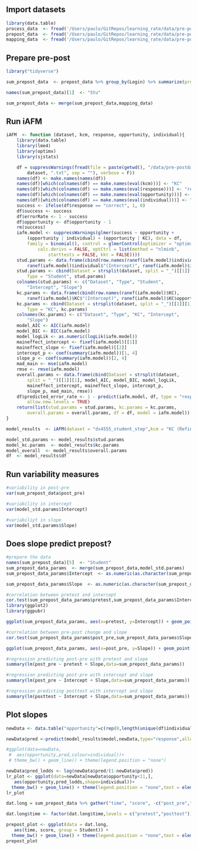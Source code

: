 ## Import datasets
```r
library(data.table)
process_data  <- fread('/Users/paulo/GitRepos/learning_rate/data/pre-postdatasets/ds4555_student_step.txt')
prepost_data  <- fread('/Users/paulo/GitRepos/learning_rate/data/pre-postdatasets/ds4555_prepost.csv')
mapping_data  <- fread('/Users/paulo/GitRepos/learning_rate/data/pre-postdatasets/ds4555_mapping.txt')
```

## Prepare pre-post
```r
library("tidyverse")

sum_prepost_data  <- prepost_data %>% group_by(Login) %>% summarize(pretest=mean(Pretest,na.rm=TRUE),posttest=mean(Posttest,na.rm=TRUE),post_pre=mean(`Post-Pre`,na.rm=TRUE))

names(sum_prepost_data)[1]  <- "Stu"

sum_prepost_data <- merge(sum_prepost_data,mapping_data)
```

## Run iAFM
```r
iAFM  <- function (dataset, kcm, response, opportunity, individual){
    library(data.table)
    library(lme4)
    library(optimx)
    library(sjstats)

    df = suppressWarnings(fread(file = paste(getwd(), "/data/pre-postdatasets/", 
        dataset, ".txt", sep = ""), verbose = F))
    names(df) <- make.names(names(df))
    names(df)[which(colnames(df) == make.names(eval(kcm)))] <- "KC"
    names(df)[which(colnames(df) == make.names(eval(response)))] <- "response"
    names(df)[which(colnames(df) == make.names(eval(opportunity)))] <- "opportunity"
    names(df)[which(colnames(df) == make.names(eval(individual)))] <- "individual"
    success <- ifelse(df$response == "correct", 1, 0)
    df$success <- success
    df$errorRate <- 1 - success
    df$opportunity <- df$opportunity - 1
    rm(success)
    iafm.model <- suppressWarnings(glmer(success ~ opportunity + 
        (opportunity | individual) + (opportunity | KC), data = df, 
        family = binomial(), control = glmerControl(optimizer = "optimx", 
            calc.derivs = FALSE, optCtrl = list(method = "nlminb", 
                starttests = FALSE, kkt = FALSE))))
    stud.params <- data.frame(cbind(row.names(ranef(iafm.model)$individual), 
        ranef(iafm.model)$individual$"(Intercept)", ranef(iafm.model)$individual$opportunity))
    stud.params <- cbind(Dataset = strsplit(dataset, split = "_")[[1]][1], 
        Type = "Student", stud.params)
    colnames(stud.params) <- c("Dataset", "Type", "Student", 
        "Intercept", "Slope")
    kc.params <- data.frame(cbind(row.names(ranef(iafm.model)$KC), 
        ranef(iafm.model)$KC$"(Intercept)", ranef(iafm.model)$KC$opportunity))
    kc.params <- cbind(Dataset = strsplit(dataset, split = "_")[[1]][1], 
        Type = "KC", kc.params)
    colnames(kc.params) <- c("Dataset", "Type", "KC", "Intercept", 
        "Slope")
    model_AIC <- AIC(iafm.model)
    model_BIC <- BIC(iafm.model)
    model_logLik <- as.numeric(logLik(iafm.model))
    maineffect_intercept <- fixef(iafm.model)[[1]]
    maineffect_slope <- fixef(iafm.model)[[2]]
    intercept_p <- coef(summary(iafm.model))[1, 4]
    slope_p <- coef(summary(iafm.model))[2, 4]
    mad_main <- mse(iafm.model)
    rmse <- rmse(iafm.model)
    overall.params <- data.frame(cbind(Dataset = strsplit(dataset, 
        split = "_")[[1]][1], model_AIC, model_BIC, model_logLik, 
        maineffect_intercept, maineffect_slope, intercept_p, 
        slope_p, mad_main, rmse))
    df$predicted_error_rate <- 1 - predict(iafm.model, df, type = "response", 
        allow.new.levels = TRUE)
    return(list(stud.params = stud.params, kc.params = kc.params, 
        overall.params = overall.params, df = df, model = iafm.model))
}

model_results  <- iAFM(dataset = "ds4555_student_step",kcm = "KC (Refined_both_conditions)",response = "First Attempt",opportunity = "Opportunity (Refined_both_conditions)",individual = "Anon Student Id")

model_std.params <- model_results$stud.params
model_kc.params  <- model_results$kc.params
model_overall  <- model_results$overall.params
df  <- model_results$df
```

## Run variability measures
```r
#variability in post-pre
var(sum_prepost_data$post_pre)

#variability in intercept
var(model_std.params$Intercept)

#variabiliyt in slope
var(model_std.params$Slope)
```

## Does slope predict prepost?
```r

#prepare the data
names(sum_prepost_data)[5]  <- "Student"
sum_prepost_data_params  <- merge(sum_prepost_data,model_std.params)
sum_prepost_data_params$Intercept  <- as.numeric(as.character(sum_prepost_data_params$Intercept)) + as.numeric(as.character(model_overall$maineffect_intercept))

sum_prepost_data_params$Slope  <- as.numeric(as.character(sum_prepost_data_params$Slope)) + as.numeric(as.character(model_overall$maineffect_slope))

#correlation between pretest and intercept
cor.test(sum_prepost_data_params$pretest,sum_prepost_data_params$Intercept)
library(ggplot2)
library(ggpubr)

ggplot(sum_prepost_data_params, aes(x=pretest, y=Intercept)) + geom_point(size=5) + geom_smooth(method=lm,size=3) + theme_bw() + theme(legend.position = "none",text = element_text(size=20)) + scale_y_continuous(name="Intercept") + scale_x_continuous(name="Pretest") + ggtitle("Relation between Pretest and Intercept") + stat_cor(label.x = 0.4, label.y = -2.5) + stat_regline_equation(label.x = 0.4, label.y = -3)

#correlation between pre-post change and slope
cor.test(sum_prepost_data_params$post_pre,sum_prepost_data_params$Slope)

ggplot(sum_prepost_data_params, aes(x=post_pre, y=Slope)) + geom_point(size=5) + geom_smooth(method=lm,size=3) + theme_bw() + theme(legend.position = "none",text = element_text(size=20)) + scale_y_continuous(name="Slope") + scale_x_continuous(name="Pretest") + ggtitle("Relation between Post-Pre and Slope") + stat_cor(label.x = -0.2, label.y = -0.016) + stat_regline_equation(label.x = -0.2, label.y = -0.02)

#regression predicting post-pre with pretest and slope
summary(lm(post_pre ~ pretest + Slope,data=sum_prepost_data_params))

#regression predicting post-pre with intercept and slope
summary(lm(post_pre ~ Intercept + Slope,data=sum_prepost_data_params))

#regression predicting posttest with intercept and slope
summary(lm(posttest ~ Intercept + Slope,data=sum_prepost_data_params))
```

## Plot slopes
```r
newData <- data.table("opportunity"=c(rep(0,length(unique(df$individual))),rep(1,length(unique(df$individual))),rep(2,length(unique(df$individual))),rep(3,length(unique(df$individual))),rep(4,length(unique(df$individual))),rep(5,length(unique(df$individual))),rep(6,length(unique(df$individual))),rep(7,length(unique(df$individual))),rep(8,length(unique(df$individual))),rep(9,length(unique(df$individual))),rep(10,length(unique(df$individual))),rep(11,length(unique(df$individual))),rep(12,length(unique(df$individual))),rep(13,length(unique(df$individual))),rep(14,length(unique(df$individual))),rep(15,length(unique(df$individual)))),"individual"=rep(unique(df$individual),16),"KC"=rep("new",length(unique(df$individual))*16))

newData$pred <-predict(model_results$model,newData,type="response",allow.new.levels=TRUE,)

#ggplot(data=newData,
 #  aes(opportunity,pred,colour=individual))+
 # theme_bw() + geom_line() + theme(legend.position = "none")

newData$pred_lodds <- log(newData$pred/(1-newData$pred))
lr_plot <- ggplot(data=newData[newData$opportunity<11,],
   aes(opportunity,pred_lodds,shape=individual))+
  theme_bw() + geom_line() + theme(legend.position = "none",text = element_text(size=20)) + scale_y_continuous(name = "Performance (Log Odds Scale)", breaks = c(-3,-2,-1,0,1,2,3), labels = c(0.04,0.12,0.27,0.50,0.73,0.88,0.95)) + scale_x_continuous(name = "Opportunity", breaks = c(0,1,2,3,4,5,6,7,8,9,10), labels = c(0,1,2,3,4,5,6,7,8,9,10)) + ggtitle(paste("(B) Student Learning Rate"," (ds","MEME",")",sep="")) + scale_fill_grey() + coord_cartesian(ylim=c(-3,3))
lr_plot

dat.long = sum_prepost_data %>% gather("time", "score", -c("post_pre","Stu","Student"))

dat.long$time <- factor(dat.long$time,levels = c("pretest","posttest"))

prepost_plot <- ggplot(data = dat.long,
   aes(time, score, group = Student)) +
  theme_bw() + geom_line() + theme(legend.position = "none",text = element_text(size=20)) + scale_fill_grey() + scale_x_discrete(name="Time") + scale_y_continuous(name="Performance") + ggtitle("Student learning from pre to posttest")
prepost_plot
```